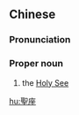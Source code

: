 {{also|圣座}}
==Chinese==
{{zh-forms|s=圣座}}

===Pronunciation===
{{zh-pron
|m=shèngzuò
|cat=pn
}}

===Proper noun===
{{zh-proper}}

# the [[Holy See]]

[[hu:聖座]]